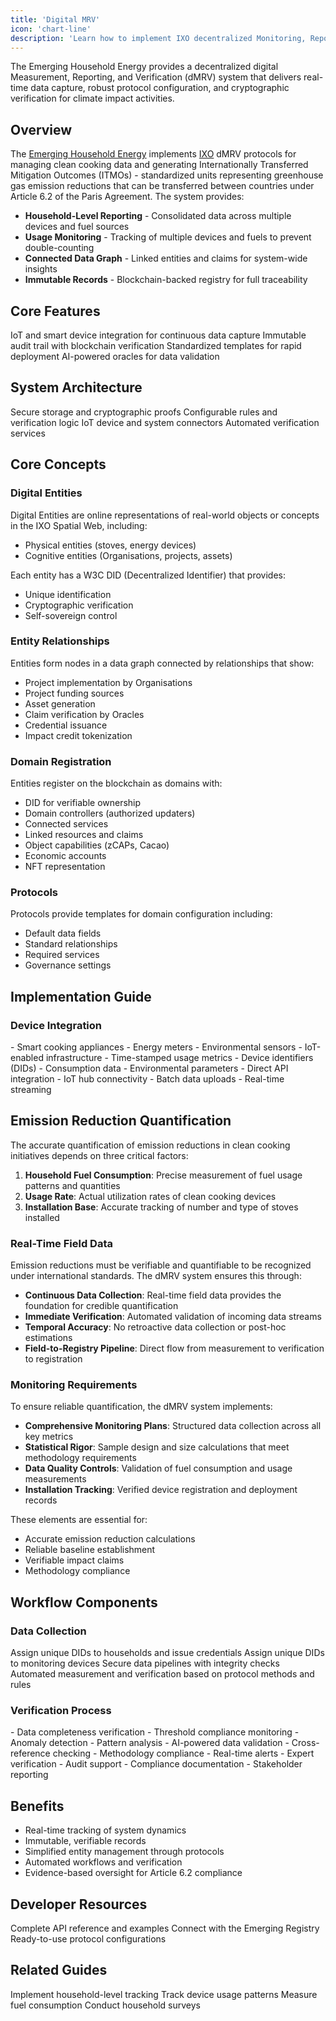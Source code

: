 ```yaml
---
title: 'Digital MRV'
icon: 'chart-line'
description: 'Learn how to implement IXO decentralized Monitoring, Reporting and Verification (dMRV) for clean cooking mitigation activities and ITMO generation'
---
```


<Tip>
  The Emerging Household Energy provides a decentralized digital Measurement, Reporting, and Verification (dMRV) system that delivers real-time data capture, robust protocol configuration, and cryptographic verification for climate impact activities.
</Tip>

## Overview

The [Emerging Household Energy](https://emerging.eco) implements [IXO](https://ixo.world) dMRV protocols for managing clean cooking data and generating Internationally Transferred Mitigation Outcomes (ITMOs) - standardized units representing greenhouse gas emission reductions that can be transferred between countries under Article 6.2 of the Paris Agreement. The system provides:

- **Household-Level Reporting** - Consolidated data across multiple devices and fuel sources
- **Usage Monitoring** - Tracking of multiple devices and fuels to prevent double-counting
- **Connected Data Graph** - Linked entities and claims for system-wide insights  
- **Immutable Records** - Blockchain-backed registry for full traceability

## Core Features

<CardGroup>
  <Card title="Real-Time Measurement" icon="clock">
    IoT and smart device integration for continuous data capture
  </Card>
  <Card title="Cryptographic Trust" icon="shield-check">
    Immutable audit trail with blockchain verification
  </Card>
  <Card title="Protocol-Based" icon="scroll">
    Standardized templates for rapid deployment
  </Card>
  <Card title="Automated Verification" icon="brain">
    AI-powered oracles for data validation
  </Card>
</CardGroup>

## System Architecture

<CardGroup>
  <Card title="Data Layer" icon="database">
    Secure storage and cryptographic proofs
  </Card>
  <Card title="Protocol Layer" icon="layer-group">
    Configurable rules and verification logic
  </Card>
  <Card title="Integration Layer" icon="plug">
    IoT device and system connectors
  </Card>
  <Card title="Oracle Layer" icon="eye">
    Automated verification services
  </Card>
</CardGroup>

## Core Concepts

### Digital Entities

Digital Entities are online representations of real-world objects or concepts in the IXO Spatial Web, including:

- Physical entities (stoves, energy devices)
- Cognitive entities (Organisations, projects, assets)

Each entity has a W3C DID (Decentralized Identifier) that provides:
- Unique identification
- Cryptographic verification
- Self-sovereign control

### Entity Relationships

Entities form nodes in a data graph connected by relationships that show:

- Project implementation by Organisations
- Project funding sources
- Asset generation
- Claim verification by Oracles
- Credential issuance
- Impact credit tokenization

### Domain Registration

Entities register on the blockchain as domains with:

- DID for verifiable ownership
- Domain controllers (authorized updaters)
- Connected services
- Linked resources and claims
- Object capabilities (zCAPs, Cacao)
- Economic accounts
- NFT representation

### Protocols

Protocols provide templates for domain configuration including:

- Default data fields
- Standard relationships
- Required services
- Governance settings

## Implementation Guide

### Device Integration

<AccordionGroup>
  <Accordion title="Supported Devices">
    - Smart cooking appliances
    - Energy meters
    - Environmental sensors
    - IoT-enabled infrastructure
  </Accordion>
  <Accordion title="Data Requirements">
    - Time-stamped usage metrics
    - Device identifiers (DIDs)
    - Consumption data
    - Environmental parameters
  </Accordion>
  <Accordion title="Connection Methods">
    - Direct API integration
    - IoT hub connectivity
    - Batch data uploads
    - Real-time streaming
  </Accordion>
</AccordionGroup>

## Emission Reduction Quantification

The accurate quantification of emission reductions in clean cooking initiatives depends on three critical factors:

1. **Household Fuel Consumption**: Precise measurement of fuel usage patterns and quantities
2. **Usage Rate**: Actual utilization rates of clean cooking devices
3. **Installation Base**: Accurate tracking of number and type of stoves installed

### Real-Time Field Data

Emission reductions must be verifiable and quantifiable to be recognized under international standards. The dMRV system ensures this through:

- **Continuous Data Collection**: Real-time field data provides the foundation for credible quantification
- **Immediate Verification**: Automated validation of incoming data streams
- **Temporal Accuracy**: No retroactive data collection or post-hoc estimations
- **Field-to-Registry Pipeline**: Direct flow from measurement to verification to registration

### Monitoring Requirements

To ensure reliable quantification, the dMRV system implements:

- **Comprehensive Monitoring Plans**: Structured data collection across all key metrics
- **Statistical Rigor**: Sample design and size calculations that meet methodology requirements
- **Data Quality Controls**: Validation of fuel consumption and usage measurements
- **Installation Tracking**: Verified device registration and deployment records

These elements are essential for:
- Accurate emission reduction calculations
- Reliable baseline establishment
- Verifiable impact claims
- Methodology compliance

## Workflow Components

### Data Collection
<CardGroup>
  <Card title="Household Registration" icon="house">
    Assign unique DIDs to households and issue credentials
  </Card>
  <Card title="Device Registration" icon="id-card">
    Assign unique DIDs to monitoring devices
  </Card>
  <Card title="Data Ingestion" icon="database">
    Secure data pipelines with integrity checks
  </Card>
  <Card title="Claim Verification" icon="check-double">
    Automated measurement and verification based on protocol methods and rules
  </Card>
</CardGroup>

### Verification Process
<AccordionGroup>
  <Accordion title="Automated Checks">
    - Data completeness verification
    - Threshold compliance monitoring
    - Anomaly detection
    - Pattern analysis
  </Accordion>
  <Accordion title="Oracle Services">
    - AI-powered data validation
    - Cross-reference checking
    - Methodology compliance
    - Real-time alerts
  </Accordion>
  <Accordion title="Manual Reviews">
    - Expert verification
    - Audit support
    - Compliance documentation
    - Stakeholder reporting
  </Accordion>
</AccordionGroup>

## Benefits

- Real-time tracking of system dynamics
- Immutable, verifiable records
- Simplified entity management through protocols
- Automated workflows and verification
- Evidence-based oversight for Article 6.2 compliance

## Developer Resources

<CardGroup>
  <Card title="API Documentation" icon="code" href="/api-docs/emerging-api/emerging-api">
    Complete API reference and examples
  </Card>
  <Card title="Registry Integration" icon="book" href="/platforms/Emerging/registry">
    Connect with the Emerging Registry
  </Card>
  <Card title="Protocol Templates" icon="puzzle-piece" href="/articles/ixo-protocols">
    Ready-to-use protocol configurations
  </Card>
</CardGroup>

## Related Guides

<CardGroup>
  <Card title="Household Monitoring" icon="house" href="/platforms/Emerging/household-monitoring">
    Implement household-level tracking
  </Card>
  <Card title="Stove Use Monitoring" icon="temperature-three-quarters" href="/platforms/Emerging/stove-use-monitoring">
    Track device usage patterns
  </Card>
  <Card title="Kitchen Performance Tests" icon="flask" href="/platforms/Emerging/kpt">
    Measure fuel consumption
  </Card>
  <Card title="Qualitative Surveys" icon="clipboard-list-check" href="/platforms/Emerging/qualitative-surveys">
    Conduct household surveys
  </Card>
</CardGroup>